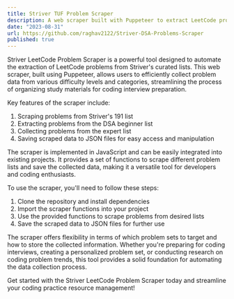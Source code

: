 ```yaml
---
title: Striver TUF Problem Scraper
description: A web scraper built with Puppeteer to extract LeetCode problems from Striver's website, including different problem sets like the 191 list, DSA beginner list, and expert list.
date: "2023-08-31"
url: https://github.com/raghav2122/Striver-DSA-Problems-Scraper
published: true
---
```


Striver LeetCode Problem Scraper is a powerful tool designed to automate the extraction of LeetCode problems from Striver's curated lists. This web scraper, built using Puppeteer, allows users to efficiently collect problem data from various difficulty levels and categories, streamlining the process of organizing study materials for coding interview preparation.

Key features of the scraper include:

1. Scraping problems from Striver's 191 list
2. Extracting problems from the DSA beginner list
3. Collecting problems from the expert list
4. Saving scraped data to JSON files for easy access and manipulation

The scraper is implemented in JavaScript and can be easily integrated into existing projects. It provides a set of functions to scrape different problem lists and save the collected data, making it a versatile tool for developers and coding enthusiasts.

To use the scraper, you'll need to follow these steps:

1. Clone the repository and install dependencies
2. Import the scraper functions into your project
3. Use the provided functions to scrape problems from desired lists
4. Save the scraped data to JSON files for further use

The scraper offers flexibility in terms of which problem sets to target and how to store the collected information. Whether you're preparing for coding interviews, creating a personalized problem set, or conducting research on coding problem trends, this tool provides a solid foundation for automating the data collection process.

Get started with the Striver LeetCode Problem Scraper today and streamline your coding practice resource management!